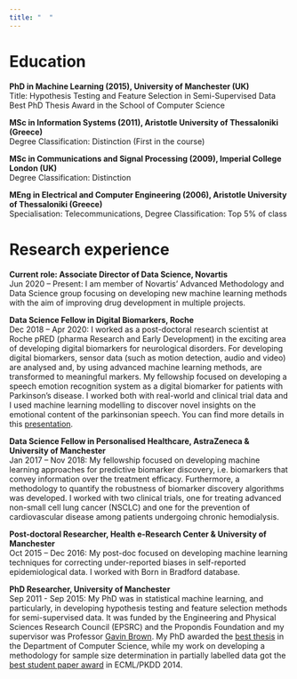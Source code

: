 ```yaml
---
title: "  "
---
```


# Education

**PhD in Machine Learning (2015), University of Manchester (UK)**\
Title: Hypothesis Testing and Feature Selection in Semi-Supervised Data\
Best PhD Thesis Award in the School of Computer Science

**MSc in Information Systems (2011), Aristotle University of Thessaloniki (Greece)**\
Degree Classification: Distinction (First in the course)

**MSc in Communications and Signal Processing (2009), Imperial College London (UK)**\
Degree Classification: Distinction

**MEng in Electrical and Computer Engineering (2006), Aristotle University of Thessaloniki (Greece)**\
Specialisation: Telecommunications, Degree Classification: Top 5% of class

# Research experience

**Current role: Associate Director of Data Science, Novartis**\
Jun 2020 -- Present: I am member of Novartis' Advanced Methodology and Data Science group focusing on developing new machine learning methods with the aim of improving drug development in multiple projects.

**Data Science Fellow in Digital Biomarkers, Roche**\
Dec 2018 -- Apr 2020: I worked as a post-doctoral research scientist at Roche pRED (pharma Research and Early Development) in the exciting area of developing digital biomarkers for neurological disorders. For developing digital biomarkers, sensor data (such as motion detection, audio and video) are analysed and, by using advanced machine learning methods, are transformed to meaningful markers. My fellowship focused on developing a speech emotion recognition system as a digital biomarker for patients with Parkinson's disease. I worked both with real-world and clinical trial data and I used machine learning modelling to discover novel insights on the emotional content of the parkinsonian speech. You can find more details in this [presentation](https://www.youtube.com/watch?v=X-8V8FT-M78).

**Data Science Fellow in Personalised Healthcare, AstraZeneca & University of Manchester**\
Jan 2017 -- Nov 2018: My fellowship focused on developing machine learning approaches for predictive biomarker discovery, i.e. biomarkers that convey information over the treatment efficacy. Furthermore, a methodology to quantify the robustness of biomarker discovery algorithms was developed. I worked with two clinical trials, one for treating advanced non-small cell lung cancer (NSCLC) and one for the prevention of cardiovascular disease among patients undergoing chronic hemodialysis.

**Post-doctoral Researcher, Health e-Research Center & University of Manchester**\
Oct 2015 -- Dec 2016: My post-doc focused on developing machine learning techniques for correcting under-reported biases in self-reported epidemiological data. I worked with Born in Bradford database.

**PhD Researcher, University of Manchester** \
Sep 2011 - Sep 2015: My PhD was in statistical machine learning, and particularly, in developing hypothesis testing and feature selection methods for semi-supervised data. It was funded by the Engineering and Physical Sciences Research Council (EPSRC) and the Propondis Foundation and my supervisor was Professor [Gavin Brown](https://profgavinbrown.github.io/). My PhD awarded the [best thesis](https://studentnet.cs.manchester.ac.uk/pgr/symposium/prizes.php) in the Department of Computer Science, while my work on developing a methodology for sample size determination in partially labelled data got the [best student paper award](https://twitter.com/ecmlpkdd/status/511558738613116928?lang=gl) in ECML/PKDD 2014.
